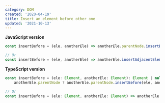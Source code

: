 ```yaml
---
category: DOM
created: '2020-04-19'
title: Insert an element before other one
updated: '2021-10-13'
---
```


**JavaScript version**

```js
const insertBefore = (ele, anotherEle) => anotherEle.parentNode.insertBefore(ele, anotherEle);

// Or
const insertBefore = (ele, anotherEle) => anotherEle.insertAdjacentElement('beforebegin', ele);
```

**TypeScript version**

```js
const insertBefore = (ele: Element, anotherEle: Element): Element | null =>
    anotherEle.parentNode ? anotherEle.parentNode.insertBefore(ele, anotherEle) : null;

// Or
const insertBefore = (ele: Element, anotherEle: Element) => anotherEle.insertAdjacentElement('beforebegin', ele);
```
